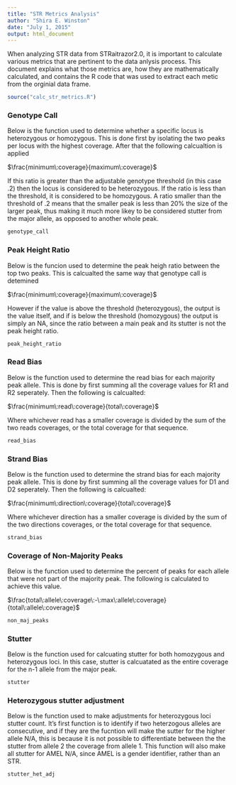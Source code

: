 ```yaml
---
title: "STR Metrics Analysis"
author: "Shira E. Winston"
date: "July 1, 2015"
output: html_document
---
```


When analyzing STR data from STRaitrazor2.0, it is important to calculate various metrics that are pertinent to the data anlysis process. This document explains what those metrics are, how they are mathematically calculated, and contains the R code that was used to extract each metic from the orginial data frame. 

```r
source("calc_str_metrics.R")
```

### Genotype Call 

Below is the function used to determine whether a specific locus is heterozygous or homozygous. This is done first by isolating the two peaks per locus with the highest coverage. After that the following calcualtion is applied

#######  $\frac{minimum\:coverage}{maximum\:coverage}$ 
If this ratio is greater than the adjustable genotype threshold (in this case .2) then the locus is considered to be heterozygous. 
If the ratio is less than the threshold, it is considered to be homozygous. A ratio smaller than the threshold of .2 means that the smaller peak is less than 20% the size of the larger peak, thus making it much more likey to be considered stutter from the major allele, as opposed to another whole peak.  
```r
genotype_call
```

### Peak Height Ratio 

Below is the funcion used to determine the peak heigh ratio between the top two peaks. This is calcualted the same way that genotype call is detemined 

#######  $\frac{minimum\:coverage}{maximum\:coverage}$ 
However if the value is above the threshold (heterozygous), the output is the value itself, and if is below the threshold (homozygous) the output is simply an NA, since the ratio between a main peak and its stutter is not the peak height ratio. 

```r
peak_height_ratio
```


### Read Bias

Below is the function used to determine the read bias for each majority peak allele. This is done by first summing all the coverage values for R1 and R2 seperately.  Then the following is calcualted: 

#######  $\frac{minimum\:read\:coverage}{total\:coverage}$ 
Where whichever read has a smaller coverage is divided by the sum of the two reads coverages, or the total coverage for that sequence. 

```r
read_bias
```


### Strand Bias

Below is the function used to determine the strand bias for each majority peak allele. This is done by first summing all the coverage values for D1 and D2 seperately.  Then the following is calcualted: 

#######  $\frac{minimum\:direction\:coverage}{total\:coverage}$ 
Where whichever direction has a smaller coverage is divided by the sum of the two directions coverages, or the total coverage for that sequence. 

```r
strand_bias
```

### Coverage of Non-Majority Peaks

Below is the function used to determine the percent of peaks for each allele that were not part of the majority peak. The following is calculated to achieve this value.

#######  $\frac{total\:allele\:coverage\:-\:max\:allele\:coverage}{total\:allele\:coverage}$ 

```r
non_maj_peaks
```


### Stutter

Below is the function used for calcuating stutter for both homozygous and heterozygous loci. In this case, stutter is calcuatated as the entire coverage for the n-1 allele from the major peak.
```r
stutter
```


### Heterozygous stutter adjustment

Below is the function used to make adjustments for heterozygous loci stutter count.
It's first function is to identify if two heterzogous alleles are consecutive, and if they are
the fucntion will make the sutter for the higher allele N/A, this is because it is not possible to differentiate between the 
the stutter from allele 2 the coverage from allele 1.
This function will also make all stutter for AMEL N/A, since AMEL is a gender identifier, rather than an STR. 
```r
stutter_het_adj
```


